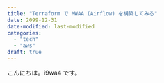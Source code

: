 ```yaml
---
title: "Terraform で MWAA (Airflow) を構築してみる"
date: 2099-12-31
date-modified: last-modified
categories:
  - "tech"
  - "aws"
draft: true
---
```


こんにちは。i9wa4 です。
